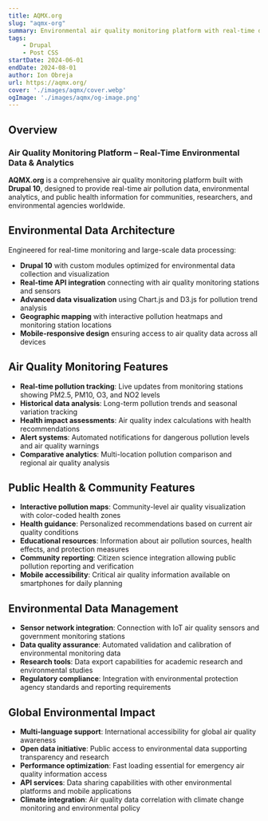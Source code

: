 ```yaml
---
title: AQMX.org
slug: "aqmx-org"
summary: Environmental air quality monitoring platform with real-time data tracking and analytics for pollution management.
tags:
    - Drupal
    - Post CSS
startDate: 2024-06-01
endDate: 2024-08-01
author: Ion Obreja
url: https://aqmx.org/
cover: './images/aqmx/cover.webp'
ogImage: './images/aqmx/og-image.png'
---
```


## **Overview**

### Air Quality Monitoring Platform – Real-Time Environmental Data & Analytics

**AQMX.org** is a comprehensive air quality monitoring platform built with **Drupal 10**, designed to provide real-time air pollution data, environmental analytics, and public health information for communities, researchers, and environmental agencies worldwide.

## Environmental Data Architecture

Engineered for real-time monitoring and large-scale data processing:

- **Drupal 10** with custom modules optimized for environmental data collection and visualization
- **Real-time API integration** connecting with air quality monitoring stations and sensors
- **Advanced data visualization** using Chart.js and D3.js for pollution trend analysis
- **Geographic mapping** with interactive pollution heatmaps and monitoring station locations
- **Mobile-responsive design** ensuring access to air quality data across all devices

## Air Quality Monitoring Features

- **Real-time pollution tracking**: Live updates from monitoring stations showing PM2.5, PM10, O3, and NO2 levels
- **Historical data analysis**: Long-term pollution trends and seasonal variation tracking
- **Health impact assessments**: Air quality index calculations with health recommendations
- **Alert systems**: Automated notifications for dangerous pollution levels and air quality warnings
- **Comparative analytics**: Multi-location pollution comparison and regional air quality analysis

## Public Health & Community Features

- **Interactive pollution maps**: Community-level air quality visualization with color-coded health zones
- **Health guidance**: Personalized recommendations based on current air quality conditions
- **Educational resources**: Information about air pollution sources, health effects, and protection measures
- **Community reporting**: Citizen science integration allowing public pollution reporting and verification
- **Mobile accessibility**: Critical air quality information available on smartphones for daily planning

## Environmental Data Management

- **Sensor network integration**: Connection with IoT air quality sensors and government monitoring stations
- **Data quality assurance**: Automated validation and calibration of environmental monitoring data
- **Research tools**: Data export capabilities for academic research and environmental studies
- **Regulatory compliance**: Integration with environmental protection agency standards and reporting requirements

## Global Environmental Impact

- **Multi-language support**: International accessibility for global air quality awareness
- **Open data initiative**: Public access to environmental data supporting transparency and research
- **Performance optimization**: Fast loading essential for emergency air quality information access
- **API services**: Data sharing capabilities with other environmental platforms and mobile applications
- **Climate integration**: Air quality data correlation with climate change monitoring and environmental policy
